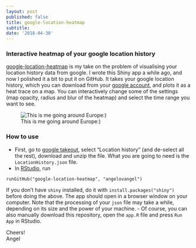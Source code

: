```yaml
---
layout: post
published: false
title: google-location-heatmap
subtitle:
date: '2018-04-30'
---
```


### Interactive heatmap of your google location history 
[google-location-heatmap](https://github.com/angelovangel/google-location-heatmap) is my take on the problem of visualising your location history data from google.
I wrote this Shiny app a while ago, and now I polished it a bit to put it on GitHub. It takes your google location history, which you can download from your [google account](https://takeout.google.com/settings/takeout), and plots it as a heat trace on a map. You can interactively change some of the settings (map opacity, radius and blur of the heatmap) and select the time range you want to see.

![This is me going around Europe:)](img/screenshot1.png)


### How to use
- First, go to [google takeout](https://takeout.google.com/settings/takeout), select "Location history" (and de-select all the rest), download and unzip the file. What you are going to need is the `LocationHistory.json` file. 
- In [RStudio](https://www.rstudio.com/), run

`runGitHub("google-location-heatmap", "angelovangel")`

If you don't have `shiny` installed, do it with `install.packages("shiny")` before doing the above. The app should open in a browser window on your computer. Note that the processing of your `json` file may take a while, depending on its size and the power of your machine.
- Of course, you can also manually download this repository, open the `app.R` file and press `Run App` in RStudio.

Cheers!   
Angel
